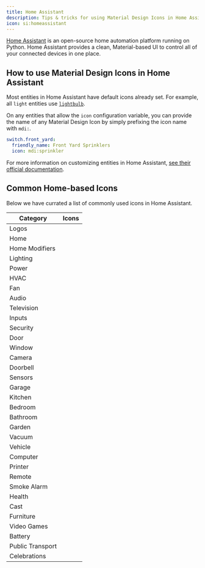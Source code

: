 ```yaml
---
title: Home Assistant
description: Tips & tricks for using Material Design Icons in Home Assistant.
icon: si:homeassistant
---
```


[Home Assistant](https://www.home-assistant.io/) is an open-source home automation platform running on Python. Home Assistant provides a clean, Material-based UI to control all of your connected devices in one place.

## How to use Material Design Icons in Home Assistant

Most entities in Home Assistant have default icons already set. For example, all `light` entities use [`lightbulb`](/library/mdi/icon/lightbulb/).

On any entities that allow the `icon` configuration variable, you can provide the name of any Material Design Icon by simply prefixing the icon name with `mdi:`.

```yaml
switch.front_yard:
  friendly_name: Front Yard Sprinklers
  icon: mdi:sprinkler
```

For more information on customizing entities in Home Assistant, [see their official documentation](https://www.home-assistant.io/docs/configuration/customizing-devices/).

## Common Home-based Icons

Below we have currated a list of commonly used icons in Home Assistant.

| Category         | Icons |
|------------------|-------|
| Logos            | <Icon name='mdi:home-assistant' /> <Icon name='mdi:google-assistant' /> <Icon name='mdi:apple' /> <Icon name='mdi:zigbee' /> <Icon name='mdi:z-wave' /> |
| Home             | <Icon name='mdi:home' /> <Icon name='mdi:home-outline' /> <Icon name='mdi:home-variant' /> <Icon name='mdi:home-variant-outline' /> <Icon name='mdi:home-modern' /> <Icon name='mdi:caravan' /> <Icon name='mdi:rv-truck' /> <Icon name='mdi:sail-boat' /> <Icon name='mdi:floor-plan' /> |
| Home Modifiers   | <Icon name='mdi:home-account' /> <Icon name='mdi:home-alert' /> <Icon name='mdi:home-alert-outline' /> <Icon name='mdi:home-analytics' /> <Icon name='mdi:home-automation' /> <Icon name='mdi:home-floor-b' /> <Icon name='mdi:home-floor-negative-1' /> <Icon name='mdi:home-floor-g' /> <Icon name='mdi:home-floor-0' /> <Icon name='mdi:home-floor-1' /> <Icon name='mdi:home-floor-2' /> <Icon name='mdi:home-floor-3' /> <Icon name='mdi:home-floor-l' /> <Icon name='mdi:home-floor-a' /> <Icon name='mdi:home-heart' /> <Icon name='mdi:home-lightbulb' /> <Icon name='mdi:home-lightbulb-outline' /> <Icon name='mdi:home-lock' /> <Icon name='mdi:home-lock-open' /> <Icon name='mdi:home-map-marker' /> <Icon name='mdi:home-thermometer' /> <Icon name='mdi:home-thermometer-outline' /> <Icon name='mdi:home-flood' /> |
| Lighting         | <Icon name='mdi:light-switch' /> <Icon name='mdi:lightbulb' /> <Icon name='mdi:lightbulb-outline' /> <Icon name='mdi:lightbulb-variant' /> <Icon name='mdi:lightbulb-variant-outline' /> <Icon name='mdi:lightbulb-cfl' /> <Icon name='mdi:lightbulb-cfl-spiral' /> <Icon name='mdi:lightbulb-spot' /> <Icon name='mdi:lightbulb-fluorescent-tube' /> <Icon name='mdi:lightbulb-fluorescent-tube-outline' /> <Icon name='mdi:lightbulb-multiple' /> <Icon name='mdi:lightbulb-multiple-outline' /> <Icon name='mdi:lightbulb-group' /> <Icon name='mdi:lightbulb-group-outline' /> <Icon name='mdi:led-strip' /> <Icon name='mdi:led-strip-variant' /> <Icon name='mdi:lamp' /> <Icon name='mdi:ceiling-light' /> <Icon name='mdi:ceiling-light-outline' /> <Icon name='mdi:ceiling-light-multiple' /> <Icon name='mdi:ceiling-light-multiple-outline' /> <Icon name='mdi:globe-light' /> <Icon name='mdi:chandelier' /> <Icon name='mdi:floor-lamp' /> <Icon name='mdi:floor-lamp-outline' /> <Icon name='mdi:floor-lamp-dual' /> <Icon name='mdi:floor-lamp-dual-outline' /> <Icon name='mdi:floor-lamp-torchiere' /> <Icon name='mdi:floor-lamp-torchiere-outline' /> <Icon name='mdi:floor-lamp-torchiere-variant' /> <Icon name='mdi:floor-lamp-torchiere-variant-outline' /> <Icon name='mdi:desk-lamp' /> <Icon name='mdi:lamps' /> <Icon name='mdi:wall-sconce' /> <Icon name='mdi:wall-sconce-flat' /> <Icon name='mdi:wall-sconce-flat-variant' /> <Icon name='mdi:wall-sconce-round' /> <Icon name='mdi:wall-sconce-round-variant' /> <Icon name='mdi:dome-light' /> <Icon name='mdi:track-light' /> <Icon name='mdi:light-flood-down' /> <Icon name='mdi:light-flood-up' /> <Icon name='mdi:light-recessed' /> <Icon name='mdi:coach-lamp' /> <Icon name='mdi:outdoor-lamp' /> <Icon name='mdi:vanity-light' /> <Icon name='mdi:string-lights' /> <Icon name='mdi:lava-lamp' /> <Icon name='mdi:television-ambient-light' /> <Icon name='mdi:led-off' /> <Icon name='mdi:led-outline' /> <Icon name='mdi:candelabra' /> <Icon name='mdi:candelabra-fire' /> <Icon name='mdi:ceiling-fan' /> <Icon name='mdi:ceiling-fan-light' /> |
| Power            | <Icon name='mdi:power-plug' /> <Icon name='mdi:power-plug-outline' /> <Icon name='mdi:power-socket-us' /> <Icon name='mdi:power-socket-eu' /> <Icon name='mdi:power-socket-uk' /> <Icon name='mdi:power-socket-fr' /> <Icon name='mdi:power-socket-de' /> <Icon name='mdi:power-socket-it' /> <Icon name='mdi:power-socket-ch' /> <Icon name='mdi:power-socket-au' /> <Icon name='mdi:power-socket-jp' /> <Icon name='mdi:power-socket' /> <Icon name='mdi:ev-plug-ccs1' /> <Icon name='mdi:ev-plug-ccs2' /> <Icon name='mdi:ev-plug-chademo' /> <Icon name='mdi:ev-plug-tesla' /> <Icon name='mdi:ev-plug-type1' /> <Icon name='mdi:ev-plug-type2' /> <Icon name='mdi:transmission-tower' /> <Icon name='mdi:transmission-tower-export' /> <Icon name='mdi:transmission-tower-import' /> <Icon name='mdi:solar-power' /> <Icon name='mdi:wind-turbine' /> <Icon name='mdi:hydro-power' /> <Icon name='mdi:solar-panel' /> <Icon name='mdi:solar-panel-large' /> |
| HVAC             | <Icon name='mdi:thermostat' /> <Icon name='mdi:thermostat-box' /> <Icon name='mdi:water-boiler' /> <Icon name='mdi:water-boiler-alert' /> <Icon name='mdi:air-conditioner' /> <Icon name='mdi:air-purifier' /> <Icon name='mdi:air-humidifier' /> <Icon name='mdi:hvac' /> <Icon name='mdi:radiator' /> <Icon name='mdi:radiator-disabled' /> <Icon name='mdi:fireplace' /> <Icon name='mdi:fireplace-off' /> <Icon name='mdi:patio-heater' /> |
| Fan              | <Icon name='mdi:fan' /> <Icon name='mdi:fan-off' /> <Icon name='mdi:fan-chevron-down' /> <Icon name='mdi:fan-chevron-up' /> <Icon name='mdi:fan-speed-1' /> <Icon name='mdi:fan-speed-2' /> <Icon name='mdi:fan-speed-3' /> |
| Audio            | <Icon name='mdi:speaker' /> <Icon name='mdi:speaker-multiple' /> <Icon name='mdi:speaker-wireless' /> <Icon name='mdi:speaker-bluetooth' /> <Icon name='mdi:radio' /> <Icon name='mdi:soundbar' /> <Icon name='mdi:amplifier' /> <Icon name='mdi:boombox' /> <Icon name='mdi:record-player' /> |
| Television       | <Icon name='mdi:television' /> <Icon name='mdi:television-classic' /> <Icon name='mdi:set-top-box' /> <Icon name='mdi:disc-player' /> <Icon name='mdi:audio-video' /> <Icon name='mdi:projector' /> <Icon name='mdi:projector-screen' /> |
| Inputs           | <Icon name='mdi:video-input-hdmi' /> <Icon name='mdi:video-input-scart' /> <Icon name='mdi:video-input-component' /> <Icon name='mdi:serial-port' /> <Icon name='mdi:video-input-svideo' /> <Icon name='mdi:toslink' /> <Icon name='mdi:video-input-antenna' /> <Icon name='mdi:usb-port' /> <Icon name='mdi:cable-data' /> |
| Security         | <Icon name='mdi:lock' /> <Icon name='mdi:lock-outline' /> <Icon name='mdi:lock-open' /> <Icon name='mdi:lock-open-outline' /> <Icon name='mdi:lock-open-variant' /> <Icon name='mdi:lock-open-variant-outline' /> <Icon name='mdi:lock-smart' /> <Icon name='mdi:alarm-panel' /> <Icon name='mdi:alarm-panel-outline' /> <Icon name='mdi:gate' /> <Icon name='mdi:gate-open' /> <Icon name='mdi:gate-arrow-right' /> <Icon name='mdi:gate-arrow-left' /> <Icon name='mdi:shield-lock' /> <Icon name='mdi:shield-lock-outline' /> <Icon name='mdi:alarm-bell' /> <Icon name='mdi:alarm-light' /> <Icon name='mdi:alarm-light-outline' /> |
| Door             | <Icon name='mdi:door' /> <Icon name='mdi:door-closed' /> <Icon name='mdi:door-open' /> <Icon name='mdi:door-closed-lock' /> <Icon name='mdi:door-sliding' /> <Icon name='mdi:door-sliding-open' /> <Icon name='mdi:door-sliding-lock' /> |
| Window           | <Icon name='mdi:window-closed' /> <Icon name='mdi:window-open' /> <Icon name='mdi:window-closed-variant' /> <Icon name='mdi:window-open-variant' /> <Icon name='mdi:curtains' /> <Icon name='mdi:curtains-closed' /> <Icon name='mdi:blinds' /> <Icon name='mdi:blinds-open' /> <Icon name='mdi:window-shutter' /> <Icon name='mdi:window-shutter-open' /> <Icon name='mdi:window-shutter-alert' /> <Icon name='mdi:balcony' /> |
| Camera           | <Icon name='mdi:cctv' /> <Icon name='mdi:webcam' /> <Icon name='mdi:camera' /> <Icon name='mdi:camera-outline' /> <Icon name='mdi:video' /> <Icon name='mdi:video-outline' /> <Icon name='mdi:video-wireless' /> <Icon name='mdi:video-wireless-outline' /> |
| Doorbell         | <Icon name='mdi:doorbell-video' /> <Icon name='mdi:doorbell' /> <Icon name='mdi:bell' /> <Icon name='mdi:bell-outline' /> <Icon name='mdi:bell-ring' /> <Icon name='mdi:bell-ring-outline' /> |
| Sensors          | <Icon name='mdi:thermometer' /> <Icon name='mdi:thermometer-lines' /> <Icon name='mdi:water-percent' /> <Icon name='mdi:run-fast' /> <Icon name='mdi:motion-sensor' /> <Icon name='mdi:brightness-6' /> <Icon name='mdi:flash' /> <Icon name='mdi:flash-outline' /> <Icon name='mdi:white-balance-sunny' /> <Icon name='mdi:waves' /> <Icon name='mdi:pipe-leak' /> <Icon name='mdi:gauge' /> <Icon name='mdi:speedometer' /> <Icon name='mdi:speedometer-medium' /> <Icon name='mdi:speedometer-slow' /> |
| Garage           | <Icon name='mdi:garage' /> <Icon name='mdi:garage-open' /> <Icon name='mdi:garage-alert' /> <Icon name='mdi:garage-lock' /> <Icon name='mdi:garage-variant' /> <Icon name='mdi:garage-open-variant' /> <Icon name='mdi:garage-alert-variant' /> <Icon name='mdi:garage-variant-lock' /> |
| Kitchen          | <Icon name='mdi:fridge' /> <Icon name='mdi:fridge-outline' /> <Icon name='mdi:fridge-bottom' /> <Icon name='mdi:fridge-top' /> <Icon name='mdi:fridge-variant' /> <Icon name='mdi:fridge-variant-outline' /> <Icon name='mdi:fridge-industrial' /> <Icon name='mdi:fridge-industrial-outline' /> <Icon name='mdi:stove' /> <Icon name='mdi:microwave' /> <Icon name='mdi:toaster-oven' /> <Icon name='mdi:washing-machine' /> <Icon name='mdi:tumble-dryer' /> <Icon name='mdi:dishwasher' /> <Icon name='mdi:coffee-maker' /> <Icon name='mdi:coffee-maker-outline' /> <Icon name='mdi:toaster' /> <Icon name='mdi:kettle' /> <Icon name='mdi:kettle-outline' /> <Icon name='mdi:blender' /> <Icon name='mdi:blender-outline' /> <Icon name='mdi:water-pump' /> <Icon name='mdi:countertop' /> <Icon name='mdi:countertop-outline' /> |
| Bedroom          | <Icon name='mdi:bed' /> <Icon name='mdi:bed-outline' /> <Icon name='mdi:bed-empty' /> <Icon name='mdi:bed-king' /> <Icon name='mdi:bed-king-outline' /> <Icon name='mdi:bed-queen' /> <Icon name='mdi:bed-queen-outline' /> <Icon name='mdi:bed-double' /> <Icon name='mdi:bed-double-outline' /> <Icon name='mdi:bed-single' /> <Icon name='mdi:bed-single-outline' /> <Icon name='mdi:bunk-bed' /> <Icon name='mdi:bunk-bed-outline' /> <Icon name='mdi:alarm' /> <Icon name='mdi:clock-digital' /> |
| Bathroom         | <Icon name='mdi:bathtub' /> <Icon name='mdi:bathtub-outline' /> <Icon name='mdi:shower' /> <Icon name='mdi:toilet' /> <Icon name='mdi:water-pump' /> <Icon name='mdi:scale-bathroom' /> <Icon name='mdi:toothbrush-electric' /> |
| Garden           | <Icon name='mdi:sprinkler' /> <Icon name='mdi:sprinkler-variant' /> <Icon name='mdi:mower' /> <Icon name='mdi:mower-bag' /> <Icon name='mdi:robot-mower' /> <Icon name='mdi:robot-mower-outline' /> <Icon name='mdi:patio-heater' /> <Icon name='mdi:greenhouse' /> <Icon name='mdi:pool' /> <Icon name='mdi:waterfall' /> |
| Vacuum           | <Icon name='mdi:vacuum' /> <Icon name='mdi:vacuum-outline' /> <Icon name='mdi:robot-vacuum' /> <Icon name='mdi:robot-vacuum-variant' /> |
| Vehicle          | <Icon name='mdi:car' /> <Icon name='mdi:car-outline' /> <Icon name='mdi:car-electric' /> <Icon name='mdi:car-electric-outline' /> <Icon name='mdi:car-key' /> <Icon name='mdi:car-connected' /> <Icon name='mdi:car-side' /> <Icon name='mdi:car-hatchback' /> <Icon name='mdi:car-estate' /> <Icon name='mdi:car-convertible' /> <Icon name='mdi:car-sports' /> <Icon name='mdi:car-pickup' /> <Icon name='mdi:car-lifted-pickup' /> <Icon name='mdi:van-utility' /> <Icon name='mdi:van-passenger' /> <Icon name='mdi:truck' /> <Icon name='mdi:tractor' /> <Icon name='mdi:tractor-variant' /> <Icon name='mdi:motorbike' /> <Icon name='mdi:motorbike-electric' /> <Icon name='mdi:moped' /> <Icon name='mdi:moped-outline' /> <Icon name='mdi:moped-electric' /> <Icon name='mdi:moped-electric-outline' /> <Icon name='mdi:bike' /> <Icon name='mdi:bicycle' /> <Icon name='mdi:bicycle-basket' /> <Icon name='mdi:bicycle-electric' /> <Icon name='mdi:bicycle-penny-farthing' /> <Icon name='mdi:scooter' /> <Icon name='mdi:scooter-electric' /> <Icon name='mdi:bugle' /> <Icon name='mdi:car-door' /> <Icon name='mdi:car-battery' /> <Icon name='mdi:car-door-lock' /> <Icon name='mdi:car-defrost-front' /> <Icon name='mdi:car-defrost-rear' /> <Icon name='mdi:car-seat' /> <Icon name='mdi:car-seat-heater' /> <Icon name='mdi:car-seat-cooler' /> <Icon name='mdi:gas-station' /> <Icon name='mdi:ev-station' /> |
| Computer         | <Icon name='mdi:laptop' /> <Icon name='mdi:monitor' /> <Icon name='mdi:monitor-multiple' /> <Icon name='mdi:monitor-lock' /> <Icon name='mdi:monitor-speaker' /> <Icon name='mdi:desktop-tower' /> <Icon name='mdi:desktop-classic' /> <Icon name='mdi:desktop-tower-monitor' /> |
| Printer          | <Icon name='mdi:printer' /> <Icon name='mdi:printer-alert' /> <Icon name='mdi:printer-wireless' /> <Icon name='mdi:printer-3d' /> <Icon name='mdi:printer-3d-nozzle' /> <Icon name='mdi:printer-3d-nozzle-outline' /> <Icon name='mdi:printer-3d-nozzle-alert' /> <Icon name='mdi:printer-3d-nozzle-alert-outline' /> <Icon name='mdi:printer-pos' /> |
| Remote           | <Icon name='mdi:remote-tv' /> <Icon name='mdi:remote' /> <Icon name='mdi:power' /> <Icon name='mdi:play' /> <Icon name='mdi:pause' /> <Icon name='mdi:play-pause' /> <Icon name='mdi:stop' /> <Icon name='mdi:skip-previous' /> <Icon name='mdi:skip-next' /> <Icon name='mdi:skip-backward' /> <Icon name='mdi:skip-forward' /> <Icon name='mdi:record' /> <Icon name='mdi:record-rec' /> <Icon name='mdi:volume-high' /> <Icon name='mdi:volume-off' /> <Icon name='mdi:volume-plus' /> <Icon name='mdi:volume-minus' /> <Icon name='mdi:volume-medium' /> <Icon name='mdi:volume-low' /> <Icon name='mdi:arrow-up' /> <Icon name='mdi:arrow-right' /> <Icon name='mdi:arrow-down' /> <Icon name='mdi:arrow-left' /> <Icon name='mdi:checkbox-blank-circle-outline' /> <Icon name='mdi:keyboard-return' /> <Icon name='mdi:gamepad' /> <Icon name='mdi:dolby' /> <Icon name='mdi:surround-sound' /> <Icon name='mdi:youtube' /> <Icon name='mdi:netflix' /> <Icon name='mdi:kodi' /> <Icon name='mdi:twitch' /> <Icon name='mdi:emby' /> <Icon name='mdi:plex' /> <Icon name='mdi:hulu' /> <Icon name='mdi:apple' /> <Icon name='mdi:microsoft-xbox-controller-view' /> <Icon name='mdi:microsoft-xbox-controller-menu' /> |
| Smoke Alarm      | <Icon name='mdi:smoke-detector' /> <Icon name='mdi:smoke-detector-alert' /> <Icon name='mdi:smoke-detector-outline' /> <Icon name='mdi:smoke-detector-alert-outline' /> <Icon name='mdi:smoke-detector-variant' /> <Icon name='mdi:smoke-detector-variant-alert' /> |
| Health           | <Icon name='mdi:scale-bathroom' /> <Icon name='mdi:weight' /> <Icon name='mdi:weight-kilogram' /> <Icon name='mdi:weight-pound' /> <Icon name='mdi:heart' /> <Icon name='mdi:heart-pulse' /> <Icon name='mdi:shoe-print' /> <Icon name='mdi:walk' /> <Icon name='mdi:stairs' /> <Icon name='mdi:fire' /> <Icon name='mdi:silverware-fork-knife' /> <Icon name='mdi:map-marker' /> <Icon name='mdi:map-marker-distance' /> <Icon name='mdi:elevation-rise' /> <Icon name='mdi:cup' /> <Icon name='mdi:cup-water' /> <Icon name='mdi:google-fit' /> |
| Cast             | <Icon name='mdi:cast' /> <Icon name='mdi:cast-off' /> <Icon name='mdi:cast-connected' /> <Icon name='mdi:cast-audio' /> <Icon name='mdi:google-chrome' /> <Icon name='mdi:cast-variant' /> |
| Furniture        | <Icon name='mdi:cupboard' /> <Icon name='mdi:cupboard-outline' /> <Icon name='mdi:dresser' /> <Icon name='mdi:dresser-outline' /> <Icon name='mdi:wardrobe' /> <Icon name='mdi:wardrobe-outline' /> <Icon name='mdi:table-furniture' /> <Icon name='mdi:table-chair' /> <Icon name='mdi:desk' /> <Icon name='mdi:seat' /> <Icon name='mdi:seat-outline' /> <Icon name='mdi:chair-rolling' /> <Icon name='mdi:sofa-single' /> <Icon name='mdi:sofa-single-outline' /> <Icon name='mdi:sofa' /> <Icon name='mdi:sofa-outline' /> <Icon name='mdi:buffet' /> <Icon name='mdi:mirror' /> <Icon name='mdi:mirror-rectangle' /> <Icon name='mdi:mirror-variant' /> |
| Video Games      | <Icon name='mdi:nintendo-switch' /> <Icon name='mdi:sony-playstation' /> <Icon name='mdi:microsoft-xbox' /> <Icon name='mdi:steam' /> <Icon name='mdi:microsoft-xbox-controller' /> <Icon name='mdi:gamepad-square' /> <Icon name='mdi:gamepad-square-outline' /> <Icon name='mdi:gamepad-variant' /> <Icon name='mdi:gamepad-variant-outline' /> <Icon name='mdi:controller-classic' /> <Icon name='mdi:controller-classic-outline' /> <Icon name='mdi:nintendo-game-boy' /> |
| Battery          | <Icon name='mdi:battery-outline' /> <Icon name='mdi:battery-10' /> <Icon name='mdi:battery-20' /> <Icon name='mdi:battery-30' /> <Icon name='mdi:battery-40' /> <Icon name='mdi:battery-50' /> <Icon name='mdi:battery-60' /> <Icon name='mdi:battery-70' /> <Icon name='mdi:battery-80' /> <Icon name='mdi:battery-90' /> <Icon name='mdi:battery' /> <Icon name='mdi:battery-unknown' /> <Icon name='mdi:battery-alert' /> <Icon name='mdi:battery-alert-variant' /> <Icon name='mdi:battery-alert-variant-outline' /> <Icon name='mdi:battery-charging' /> <Icon name='mdi:battery-charging-outline' /> <Icon name='mdi:battery-charging-10' /> <Icon name='mdi:battery-charging-20' /> <Icon name='mdi:battery-charging-30' /> <Icon name='mdi:battery-charging-40' /> <Icon name='mdi:battery-charging-50' /> <Icon name='mdi:battery-charging-60' /> <Icon name='mdi:battery-charging-70' /> <Icon name='mdi:battery-charging-80' /> <Icon name='mdi:battery-charging-90' /> <Icon name='mdi:battery-charging-100' /> <Icon name='mdi:battery-charging-wireless-outline' /> <Icon name='mdi:battery-charging-wireless-10' /> <Icon name='mdi:battery-charging-wireless-20' /> <Icon name='mdi:battery-charging-wireless-30' /> <Icon name='mdi:battery-charging-wireless-40' /> <Icon name='mdi:battery-charging-wireless-50' /> <Icon name='mdi:battery-charging-wireless-60' /> <Icon name='mdi:battery-charging-wireless-70' /> <Icon name='mdi:battery-charging-wireless-80' /> <Icon name='mdi:battery-charging-wireless-90' /> <Icon name='mdi:battery-charging-wireless' /> <Icon name='mdi:battery-charging-wireless-alert' /> <Icon name='mdi:battery-bluetooth-variant' /> <Icon name='mdi:battery-10-bluetooth' /> <Icon name='mdi:battery-20-bluetooth' /> <Icon name='mdi:battery-30-bluetooth' /> <Icon name='mdi:battery-40-bluetooth' /> <Icon name='mdi:battery-50-bluetooth' /> <Icon name='mdi:battery-60-bluetooth' /> <Icon name='mdi:battery-70-bluetooth' /> <Icon name='mdi:battery-80-bluetooth' /> <Icon name='mdi:battery-90-bluetooth' /> <Icon name='mdi:battery-bluetooth' /> <Icon name='mdi:battery-unknown-bluetooth' /> <Icon name='mdi:battery-alert-bluetooth' /> <Icon name='mdi:battery-low' /> <Icon name='mdi:battery-medium' /> <Icon name='mdi:battery-high' /> <Icon name='mdi:battery-charging-low' /> <Icon name='mdi:battery-charging-medium' /> <Icon name='mdi:battery-charging-high' /> <Icon name='mdi:battery-heart-variant' /> <Icon name='mdi:battery-heart' /> <Icon name='mdi:battery-heart-outline' /> <Icon name='mdi:battery-plus' /> <Icon name='mdi:battery-minus' /> <Icon name='mdi:battery-positive' /> <Icon name='mdi:battery-negative' /> |
| Public Transport | <Icon name='mdi:bus' /> <Icon name='mdi:bus-clock' /> <Icon name='mdi:bus-alert' /> <Icon name='mdi:bus-marker' /> <Icon name='mdi:bus-stop' /> <Icon name='mdi:bus-side' /> <Icon name='mdi:bus-double-decker' /> <Icon name='mdi:bus-school' /> <Icon name='mdi:bus-articulated-front' /> <Icon name='mdi:train' /> <Icon name='mdi:train-variant' /> <Icon name='mdi:subway-variant' /> <Icon name='mdi:subway' /> <Icon name='mdi:train-car' /> <Icon name='mdi:car-multiple' /> <Icon name='mdi:taxi' /> <Icon name='mdi:tram' /> <Icon name='mdi:tram-side' /> <Icon name='mdi:ferry' /> <Icon name='mdi:airplane' /> <Icon name='mdi:rickshaw' /> <Icon name='mdi:gondola' /> <Icon name='mdi:jeepney' /> |
| Celebrations     | <Icon name='mdi:pine-tree' /> <Icon name='mdi:candycane' /> <Icon name='mdi:egg-easter' /> <Icon name='mdi:firework' /> <Icon name='mdi:pumpkin' /> <Icon name='mdi:halloween' /> <Icon name='mdi:glass-mug-variant' /> <Icon name='mdi:campfire' /> <Icon name='mdi:balloon' /> |
